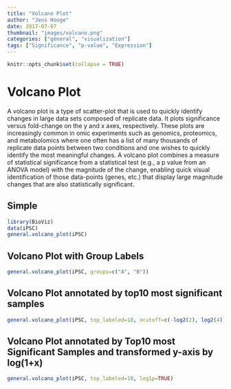 ```yaml
---
title: "Volcano Plot"
author: "Jens Hooge"
date: 2017-07-07
thumbnail: "images/volcano.png"
categories: ["general", "visualization"]
tags: ["Significance", "p-value", "Expression"]
---
```


```r
knitr::opts_chunk$set(collapse = TRUE)
```

# Volcano Plot

A volcano plot is a type of scatter-plot that is used to quickly identify changes in large data sets composed of replicate data. It plots significance versus fold-change on the y and x axes, respectively. These plots are increasingly common in omic experiments such as genomics, proteomics, and metabolomics where one often has a list of many thousands of replicate data points between two conditions and one wishes to quickly identify the most meaningful changes. A volcano plot combines a measure of statistical significance from a statistical test (e.g., a p value from an ANOVA model) with the magnitude of the change, enabling quick visual identification of those data-points (genes, etc.) that display large magnitude changes that are also statistically significant.

## Simple
```r
library(BioViz)
data(iPSC)
general.volcano_plot(iPSC)
```

## Volcano Plot with Group Labels
```r
general.volcano_plot(iPSC, groups=c("A", "B"))
```

## Volcano Plot annotated by top10 most significant samples
```r
general.volcano_plot(iPSC, top_labeled=10, xcutoff=c(-log2(2), log2(4)))
```

## Volcano Plot annotated by Top10 most Significant Samples and transformed y-axis by log(1+x)
```r
general.volcano_plot(iPSC, top_labeled=10, log1p=TRUE)
```
